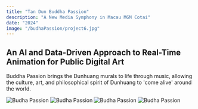 ```yaml
---
title: "Tan Dun Buddha Passion"
description: "A New Media Symphony in Macau MGM Cotai"
date: "2024"
image: "/budhaPassion/project6.jpg"
---
```


## An AI and Data-Driven Approach to Real-Time Animation for Public Digital Art

Buddha Passion brings the Dunhuang murals to life through music, allowing the culture, art, and philosophical spirit of Dunhuang to 'come alive' around the world.

![Budha Passion](/budhaPassion/project6_1.jpg)
![Budha Passion](/budhaPassion/project6_2.jpg)
![Budha Passion](/budhaPassion/project6_3.jpg)
![Budha Passion](/budhaPassion/project6_4.jpg)